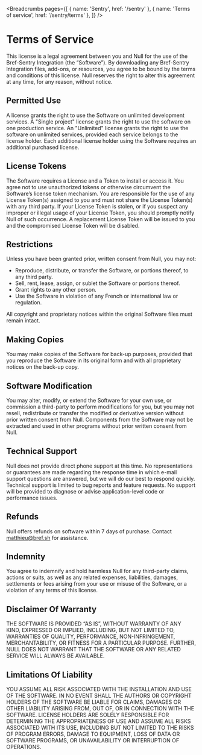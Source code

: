 
<Breadcrumbs pages={[
    { name: 'Sentry', href: '/sentry' },
    { name: 'Terms of service', href: '/sentry/terms' },
]} />

# Terms of Service

This license is a legal agreement between you and Null for the use of the Bref-Sentry Integration (the “Software”). By downloading any Bref-Sentry Integration files, add-ons, or resources, you agree to be bound by the terms and conditions of this license. Null reserves the right to alter this agreement at any time, for any reason, without notice.

## Permitted Use

A license grants the right to use the Software on unlimited development services. A "Single project" license grants the right to use the software on one production service. An "Unlimited" license grants the right to use the software on unlimited services, provided each service belongs to the license holder. Each additional license holder using the Software requires an additional purchased license.

## License Tokens

The Software requires a License and a Token to install or access it. You agree not to use unauthorized tokens or otherwise circumvent the Software’s license token mechanism. You are responsible for the use of any License Token(s) assigned to you and must not share the License Token(s) with any third party. If your License Token is stolen, or if you suspect any improper or illegal usage of your License Token, you should promptly notify Null of such occurrence. A replacement License Token will be issued to you and the compromised License Token will be disabled.

## Restrictions

Unless you have been granted prior, written consent from Null, you may not:

- Reproduce, distribute, or transfer the Software, or portions thereof, to any third party.
- Sell, rent, lease, assign, or sublet the Software or portions thereof.
- Grant rights to any other person.
- Use the Software in violation of any French or international law or regulation.

All copyright and proprietary notices within the original Software files must remain intact.

## Making Copies

You may make copies of the Software for back-up purposes, provided that you reproduce the Software in its original form and with all proprietary notices on the back-up copy.

## Software Modification

You may alter, modify, or extend the Software for your own use, or commission a third-party to perform modifications for you, but you may not resell, redistribute or transfer the modified or derivative version without prior written consent from Null. Components from the Software may not be extracted and used in other programs without prior written consent from Null.

## Technical Support

Null does not provide direct phone support at this time. No representations or guarantees are made regarding the response time in which e-mail support questions are answered, but we will do our best to respond quickly. Technical support is limited to bug reports and feature requests. No support will be provided to diagnose or advise application-level code or performance issues.

## Refunds

Null offers refunds on software within 7 days of purchase. Contact matthieu@bref.sh for assistance.

## Indemnity

You agree to indemnify and hold harmless Null for any third-party claims, actions or suits, as well as any related expenses, liabilities, damages, settlements or fees arising from your use or misuse of the Software, or a violation of any terms of this license.

## Disclaimer Of Warranty

THE SOFTWARE IS PROVIDED “AS IS”, WITHOUT WARRANTY OF ANY KIND, EXPRESSED OR IMPLIED, INCLUDING, BUT NOT LIMITED TO, WARRANTIES OF QUALITY, PERFORMANCE, NON-INFRINGEMENT, MERCHANTABILITY, OR FITNESS FOR A PARTICULAR PURPOSE. FURTHER, NULL DOES NOT WARRANT THAT THE SOFTWARE OR ANY RELATED SERVICE WILL ALWAYS BE AVAILABLE.

## Limitations Of Liability

YOU ASSUME ALL RISK ASSOCIATED WITH THE INSTALLATION AND USE OF THE SOFTWARE. IN NO EVENT SHALL THE AUTHORS OR COPYRIGHT HOLDERS OF THE SOFTWARE BE LIABLE FOR CLAIMS, DAMAGES OR OTHER LIABILITY ARISING FROM, OUT OF, OR IN CONNECTION WITH THE SOFTWARE. LICENSE HOLDERS ARE SOLELY RESPONSIBLE FOR DETERMINING THE APPROPRIATENESS OF USE AND ASSUME ALL RISKS ASSOCIATED WITH ITS USE, INCLUDING BUT NOT LIMITED TO THE RISKS OF PROGRAM ERRORS, DAMAGE TO EQUIPMENT, LOSS OF DATA OR SOFTWARE PROGRAMS, OR UNAVAILABILITY OR INTERRUPTION OF OPERATIONS.
